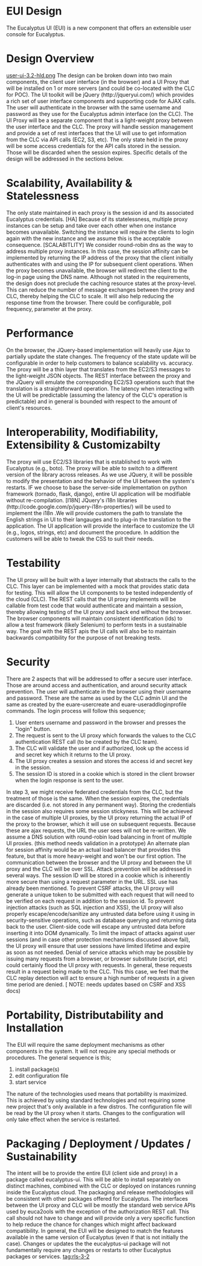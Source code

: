 = EUI Design =
The Eucalyptus UI (EUI) is a new component that offers an extensible user console for Eucalyptus.

= Design Overview =
[[user-ui-3.2-hld.png]]
The design can be broken down into two main components, the client user interface (in the browser) and a UI Proxy that will be installed on 1 or more servers (and could be co-located with the CLC for POC). The UI toolkit will be jQuery (http://jqueryui.com/) which provides a rich set of user interface components and supporting code for AJAX calls. The user will authenticate in the browser with the same username and password as they use for the Eucalyptus admin interface (on the CLC). The UI Proxy will be a separate component that is a light-weight proxy between the user interface and the CLC. The proxy will handle session management and provide a set of rest interfaces that the UI will use to get information from the CLC via API calls (EC2, S3, etc). The only state held in the proxy will be some access credentials for the API calls stored in the session. Those will be discarded when the session expires. Specific details of the design will be addressed in the sections below.

= Scalability, Availability & Statelessness =

The only state maintained in each proxy is the session id and its associated Eucalyptus credentials. [HA] Because of its statelessness, multiple proxy instances can be setup and take over each other when one instance becomes unavailable. Switching the instance will require the clients to login again with the new instance and we assume this is the acceptable consequence. [SCALABITLITY] We consider round-robin dns as the way to address multiple proxy instances. In this case, the session affinity can be implemented by returning the IP address of the proxy that the client initially authenticates with and using the IP for subsequent client operations. When the proxy becomes unavailable, the browser will redirect the client to the log-in page using the DNS name.
Although not stated in the requirements, the design does not preclude the caching resource states at the proxy-level. This can reduce the number of message exchanges between the proxy and CLC, thereby helping the CLC to scale. It will also help reducing the response time from the browser. There could be configurable, poll frequency, parameter at the proxy.

= Performance =

On the browser, the JQuery-based implementation will heavily use Ajax to partially update the state changes. The frequency of the state update will be configurable in order to help customers to balance scalability vs. accuracy. The proxy will be a thin layer that translates from the EC2/S3 messages to the light-weight JSON objects. The REST interface between the proxy and the JQuery will emulate the corresponding EC2/S3 operations such that the translation is a straightforward operation.
The latency when interacting with the UI will be predictable (assuming the latency of the CLC's operation is predictable) and in general is bounded with respect to the amount of client's resources.

= Interoperability, Modifiability, Extensibility & Customizabilty =

The proxy will use EC2/S3 libraries that is established to work with Eucalyptus (e.g., boto). The proxy will be able to switch to a different version of the library across releases. As we use JQuery, it will be possible to modify the presentation and the behavior of the UI between the system's restarts. IF we choose to base the server-side implementation on python framework (tornado, flask, django), entire UI application will be modifiable without re-compilation.
[I18N] JQuery's i18n libraries (http://code.google.com/p/jquery-i18n-properties/) will be used to implement the i18n .We will provide customers the path to translate the English strings in UI to their langauges and to plug-in the translation to the application.
The UI application will provide the interface to customize the UI (e.g., logos, strings, etc) and document the procedure. In addition the customers will be able to tweak the CSS to suit their needs.

= Testability =

The UI proxy will be built with a layer internally that abstracts the calls to the CLC. This layer can be implemented with a mock that provides static data for testing. This will allow the UI components to be tested independently of the cloud (CLC). The REST calls that the UI proxy implements will be callable from test code that would authenticate and maintain a session, thereby allowing testing of the UI proxy and back end without the browser.
The browser components will maintain consistent identification (ids) to allow a test framework (likely Selenium) to perform tests in a sustainable way. The goal with the REST apis the UI calls will also be to maintain backwards compatibility for the purpose of not breaking tests.

= Security =

There are 2 aspects that will be addressed to offer a secure user interface. Those are around access and authentication, and around security attack prevention.
The user will authenticate in the browser using their username and password. These are the same as used by the CLC admin UI and the same as created by the euare-usercreate and euare-useraddloginprofile commands. The login process will follow this sequence;

# User enters username and password in the browser and presses the "login" button.
# The request is sent to the UI proxy which forwards the values to the CLC authentication REST call (to be created by the CLC team).
# The CLC will validate the user and if authorized, look up the access id and secret key which it returns to the UI proxy.
# The UI proxy creates a session and stores the access id and secret key in the session.
# The session ID is stored in a cookie which is stored in the client browser when the login response is sent to the user.

In step 3, we might receive federated credentials from the CLC, but the treatment of those is the same. When the session expires, the credentials are discarded (i.e. not stored in any permanent way).
Storing the credentials in the session also requires some session stickyness. This will be achieved in the case of multiple UI proxies, by the UI proxy returning the actual IP of the proxy to the browser, which it will use on subsequent requests. Because these are ajax requests, the URL the user sees will not be re-written. We assume a DNS solution with round-robin load balancing in front of multiple UI proxies. (this method needs validation in a prototype)
An alternate plan for session affinity would be an actual load balancer that provides this feature, but that is more heavy-weight and won't be our first option.
The communication between the browser and the UI proxy and between the UI proxy and the CLC will be over SSL.
Attack prevention will be addressed in several ways. The session ID will be stored in a cookie which is inherently more secure than using a request parameter in the URL. SSL use has already been mentioned. To prevent CSRF attacks, the UI proxy will generate a unique token to be submitted with each request that will need to be verified on each request in addition to the session id. To prevent injection attacks (such as SQL injection and XSS), the UI proxy will also properly escape/encode/sanitize any untrusted data before using it using in security-sensitive operations, such as database querying and returning data back to the user. Client-side code will escape any untrusted data before inserting it into DOM dynamically.
To limit the impact of attacks against user sessions (and in case other protection mechanisms discussed above fail), the UI proxy will ensure that user sessions have limited lifetime and expire as soon as not needed.
Denial of service attacks which may be possible by issuing many requests from a browser, or browser substitute (script, etc) could certainly flood the UI proxy with requests. In general, these requests result in a request being made to the CLC. This this case, we feel that the CLC replay detection will act to ensure a high number of requests in a given time period are denied. [ NOTE: needs updates based on CSRF and XSS docs)

= Portability, Distributability and Installation =

The EUI will require the same deployment mechanisms as other components in the system. It will not require any special methods or procedures. The general sequence is this;

# install package(s)
# edit configuration file
# start service

The nature of the technologies used means that portability is maximized. This is achieved by using standard technologies and not requiring some new project that's only available in a few distros.
The configuration file will be read by the UI proxy when it starts. Changes to the configuration will only take effect when the service is restarted.

= Packaging / Deployment / Updates / Sustainability =

The intent will be to provide the entire EUI (client side and proxy) in a package called eucalyptus-ui. This will be able to install separately on distinct machines, combined with the CLC or deployed on instances running inside the Eucalyptus cloud. The packaging and release methodologies will be consistent with other packages offered for Eucalyptus.
The interfaces between the UI proxy and CLC will be mostly the standard web service APIs used by euca2ools with the exception of the authorization REST call. This call should not have to change and will provide only a very specific function to help reduce the chance for changes which might affect backward compatibility. In general, the EUI will be designed to match the features available in the same version of Eucalyptus (even if that is not initially the case). Changes or updates the the eucalyptus-ui package will not fundamentally require any changes or restarts to other Eucalyptus packages or services.
[[tag:rls-3-2]]
